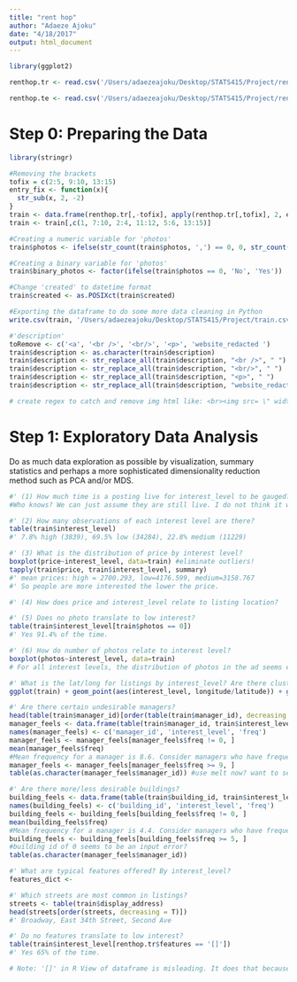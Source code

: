 ```yaml
---
title: "rent hop"
author: "Adaeze Ajoku"
date: "4/18/2017"
output: html_document
---
```


```r
library(ggplot2)
```

```r
renthop.tr <- read.csv('/Users/adaezeajoku/Desktop/STATS415/Project/renthop_tr.csv')

renthop.te <- read.csv('/Users/adaezeajoku/Desktop/STATS415/Project/renthop_te.csv')
```

# Step 0: Preparing the Data
```r
library(stringr)

#Removing the brackets
tofix = c(2:5, 9:10, 13:15)
entry_fix <- function(x){
  str_sub(x, 2, -2)
}
train <- data.frame(renthop.tr[,-tofix], apply(renthop.tr[,tofix], 2, entry_fix))
train <- train[,c(1, 7:10, 2:4, 11:12, 5:6, 13:15)]

#Creating a numeric variable for 'photos'
train$photos <- ifelse(str_count(train$photos, ',') == 0, 0, str_count(train$photos, ',') + 1)

#Creating a binary variable for 'photos'
train$binary_photos <- factor(ifelse(train$photos == 0, 'No', 'Yes'))

#Change 'created' to datetime format
train$created <- as.POSIXct(train$created)

#Exporting the dataframe to do some more data cleaning in Python
write.csv(train, '/Users/adaezeajoku/Desktop/STATS415/Project/train.csv')

#'description'
toRemove <- c('<a', '<br />', '<br/>', '<p>', 'website_redacted ')
train$description <- as.character(train$description)
train$description <- str_replace_all(train$description, "<br />", " ")
train$description <- str_replace_all(train$description, "<br/>", " ")
train$description <- str_replace_all(train$description, "<p>", " ")
train$description <- str_replace_all(train$description, "website_redacted ", "")

# create regex to catch and remove img html like: <br><img src= \" width=\"1\" height=\"1\" /><ul><li><a target=_blank href= Robert Dillon for more information</a> </li><li><a target=_blank href= full listing information on elliman.com</a> </li></ul></p>

```

# Step 1: Exploratory Data Analysis
Do as much data exploration as possible by visualization, summary statistics and perhaps a more sophisticated dimensionality reduction method such as PCA and/or MDS. 

```r
#' (1) How much time is a posting live for interest_level to be gauged? 1 week? Are they still live?
#Who knows? We can just assume they are still live. I do not think it will change our analysis or outcome.

#' (2) How many observations of each interest level are there?
table(train$interest_level)
#' 7.8% high (3839), 69.5% low (34284), 22.8% medium (11229)

#' (3) What is the distribution of price by interest level?
boxplot(price~interest_level, data=train) #eliminate outliers!
tapply(train$price, train$interest_level, summary)
#' mean prices: high = 2700.293, low=4176.599, medium=3158.767
#' So people are more interested the lower the price.

#' (4) How does price and interest_level relate to listing location?

#' (5) Does no photo translate to low interest?
table(train$interest_level[train$photos == 0])
#' Yes 91.4% of the time.

#' (6) How do number of photos relate to interest level?
boxplot(photos~interest_level, data=train)
# For all interest levels, the distribution of photos in the ad seems equal. So perhaps having photo be a binary variable is a better option?

#' What is the lat/long for listings by interest_level? Are there clusters of regions by interest_level?
ggplot(train) + geom_point(aes(interest_level, longitude/latitude)) + geom_jitter(width=0.5)

#' Are there certain undesirable managers?
head(table(train$manager_id)[order(table(train$manager_id), decreasing = T)])
manager_feels <- data.frame(table(train$manager_id, train$interest_level))
names(manager_feels) <- c('manager_id', 'interest_level', 'freq')
manager_feels <- manager_feels[manager_feels$freq != 0, ]
mean(manager_feels$freq)
#Mean frequency for a manager is 8.6. Consider managers who have frequencies of 9 or greater.
manager_feels <- manager_feels[manager_feels$freq >= 9, ]
table(as.character(manager_feels$manager_id)) #use melt now? want to see how many frequency for each interest_level by manager_id.

#' Are there more/less desirable buildings?
building_feels <- data.frame(table(train$building_id, train$interest_level))
names(building_feels) <- c('building_id', 'interest_level', 'freq')
building_feels <- building_feels[building_feels$freq != 0, ]
mean(building_feels$freq)
#Mean frequency for a manager is 4.4. Consider managers who have frequencies of 5 or greater.
building_feels <- building_feels[building_feels$freq >= 5, ]
#building id of 0 seems to be an input error?
table(as.character(manager_feels$manager_id))

#' What are typical features offered? By interest_level?
features_dict <- 

#' Which streets are most common in listings?
streets <- table(train$display_address)
head(streets[order(streets, decreasing = T)])
#' Broadway, East 34th Street, Second Ave

#' Do no features translate to low interest?
table(train$interest_level[renthop.tr$features == '[]'])
#' Yes 65% of the time.

# Note: '[]' in R View of dataframe is misleading. It does that because entry is too long to display.
```

